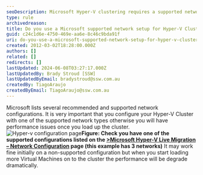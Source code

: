 ```yaml
---
seoDescription: Microsoft Hyper-V clustering requires a supported network setup to ensure optimal performance and prevent degradation.
type: rule
archivedreason:
title: Do you use a Microsoft supported network setup for Hyper-V Clustering?
guid: c24c1d6e-4750-469e-aa6e-8c46c9bda91f
uri: do-you-use-a-microsoft-supported-network-setup-for-hyper-v-clustering
created: 2012-03-02T18:28:00.000Z
authors: []
related: []
redirects: []
lastUpdated: 2024-06-08T03:27:17.000Z
lastUpdatedBy: Brady Stroud [SSW]
lastUpdatedByEmail: bradystroud@ssw.com.au
createdBy: TiagoAraujo
createdByEmail: TiagoAraujo@ssw.com.au
---
```


Microsoft lists several recommended and supported network configurations. It is very important that you configure your Hyper-V Cluster with one of the supported network types otherwise you will have performance issues once you load up the cluster.
![Hyper-v configuration page](config-page.jpg)**Figure: Check you have one of the supported configurations listed on the [&gt;Microsoft Hyper-V Live Migration – Network Configuration](http://technet.microsoft.com/en-us/library/ff428137%28WS.10%29.aspx) page (this example has 3 networks)**
It may work fine initially on a non-supported configuration but when you start loading more Virtual Machines on to the cluster the performance will be degrade dramatically.
